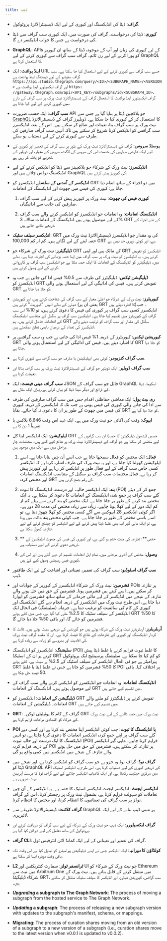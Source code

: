 ```yaml
---
title: لغت
---
```


- **گراف**: ڈیٹا کی انڈیکسنگ اور کیوری کے لیے ایک ڈیسینٹرالائزڈ پروٹوکول.

- **کیوری**: ڈیٹا کی درخواست۔ گراف کی صورت میں، ایک کیوری سب گراف سے ڈیٹا کی درخواست ہے جس کا جواب انڈیکسر دے گا.

- **GraphQL**: APIs کے لیے کیوری کی زبان اور آپ کے موجودہ ڈیٹا کے ساتھ ان کیوریز کو پورا کرنے کے لیے رن ٹائم۔ گراف سب گراف سے کیوری کرنے کے لیے GraphQL کا استعمال کرتا ہے.

- **اینڈ پوائنٹ**: ایک URL جسے سب گراف سے کیوری کرنے کے لیے استعمال کیا جا سکتا ہے۔ سب گراف سٹوڈیو کے لیے ٹیسٹنگ اینڈ پوائنٹ ہے `https://api.studio.thegraph.com/query/<ID>/<SUBGRAPH_NAME>/<VERSION>` اور گراف ایکسپلورر اینڈ پوائنٹ ہے `https: //gateway.thegraph.com/api/<API_KEY>/subgraphs/id/<SUBGRAPH_ID>`۔ گراف ایکسپلورر اینڈ پوائنٹ کا استعمال گراف کے ڈیسینٹرالائزڈ نیٹ ورک پر سب گراف کے بارے میں کیوری کرنے کے لیے کیا جاتا ہے.

- **سب گراف**: ایک حسب ضرورت API جو بلاکچین ڈیٹا پر بنایا گیا ہے جس سے [GraphQL](https://graphql.org/) کا استعمال کر کے کیوری کیا جا سکتا ہے۔ ڈویلپرز گراف کے ڈیسینٹرالائزڈ نیٹ ورک پر سب گراف بنا، تعینات اور شائع کر سکتے ہیں۔ اس کے بعد، انڈیکسرز سب گرافس کو انڈیکس کرنا شروع کر سکتے ہیں تاکہ انہیں سب گراف صارفین کی طرف سے کیوری کرنے کے لیے دستیاب ہو سکے.

- **ہوسٹڈ سروس**: گراف کے ڈیسینٹرالائزڈ نیٹ ورک کے طور پر سب گراف کی تعمیر اور کیوری کے لیے ایک عارضی سہاروں کی خدمت اس کی سروس کی لاگت، سروس کے معیار، اور ڈویلپر کے تجربے کو پختہ کر رہی ہے.

- **انڈیکسرز**: نیٹ ورک کے شرکاء جو بلاکچینز سے ڈیٹا کو انڈیکس کرنے کے لیے انڈیکسنگ نوڈس چلاتے ہیں اور GraphQL کی کیوریز پیش کرتے ہیں.

- **انڈیکسر کے آمدنی کے سلسلے** انڈیکسرز کو GRT میں دو اجزاء کے ساتھ انعام دیا جاتا ہے: کیوری کی فیس میں چھوٹ اور انڈیکسنگ کے انعامات.

  1. **کیوری فیس کی چھوٹ**: نیٹ ورک پر کیوریز پیش کرنے کے لیے سب گراف صارفین کی جانب سے ادائیگیاں.

  2. **انڈیکسنگ انعامات**: وہ انعامات جو انڈیکسرز کو انڈیکس کرنے والے سب گراف کے لیے موصول ہوتے ہیں۔انڈیکسنگ کے انعامات سالانہ 3% GRT کے نئے اجراء کے ذریعے بنائے جاتے ہیں.

- **انڈیکسر سیلف سٹیک**: GRT کی وہ مقدار جو انڈیکسرز ڈیسینٹرالائزڈ نیٹ ورک میں حصہ لینے کے لیے لگاتے ہیں۔ کم از کم 100,000 GRT ہے، اور کوئی اوپری حد نہیں ہے.

- **ڈیلیگیٹرز**: نیٹ ورک کے شرکاء جو GRT کے مالک ہیں اور اپنی GRT انڈیکسرز کو تفویض کرتے ہیں۔ یہ انڈیکسرز کو نیٹ ورک پر سب گراف میں اپنا حصہ بڑھانے کی اجازت دیتا ہے۔ بدلے میں، ڈیلیگیٹرز کو انڈیکسنگ کے انعامات کا ایک حصہ ملتا ہے جو انڈیکسرز سب گراف پر کارروائی کرنے کے لیے وصول کرتے ہیں.

- **ڈیلیگیشن ٹیکس**: ڈیلیگیٹرز کی طرف سے 0.5% فیس ادا کی جاتی ہے جب وہ انڈیکسرز کو GRT تفویض کرتے ہیں۔ فیس کی ادائیگی کے لیے استعمال ہونے والی GRT کو جلا دیا جاتا ہے.

- **کیوریٹرز**: نیٹ ورک کے شرکاء جو اعلیٰ معیار کے سب گراف کی شناخت کرتے ہیں، اور کیوریشن شیئرز کے بدلے انہیں "کیوریٹ" کرتے ہیں (یعنی ان پر GRT کا اشارہ دیتے ہیں)۔ جب انڈیکسرز کسی سب گراف پر کیوری کی فیس کا دعویٰ کرتے ہیں، تو 10% اس سب گراف کے کیوریٹرز میں تقسیم کیا جاتا ہے۔ انڈیکسرز سب گراف پر سگنل کے متناسب انڈیکسنگ کے انعامات حاصل کرتے ہیں۔ ہم GRT سگنل کی مقدار اور سب گراف کو ترتیب دینے والے انڈیکسرز کی تعداد کے درمیان باہمی تعلق دیکھتے ہیں.

- **کیوریشن ٹیکس**: کیوریٹرز کے ذریعہ 1% فیس ادا کی جاتی ہے جب وہ سب گرافس پر GRT کا اشارہ دیتے ہیں۔ فیس کی ادائیگی کے لیے استعمال ہونے والی GRT کو جلا دیا جاتا ہے.

- **سب گراف کنزیومر**: کوئی بھی ایپلیکیشن یا صارف جو سب گراف سے کیوری کرتا ہے.

- **سب گراف ڈویلپر**: ایک ڈویلپر جو گراف کے ڈیسینٹرالائزڈ نیٹ ورک پر سب گراف بناتا اور تعینات کرتا ہے.

- **سب گراف مینی فیسٹ**: ایک JSON فائل جو سب گراف کے GraphQL اسکیما، ڈیٹا کے ذرائع اور دیگر میٹا ڈیٹا کو بیان کرتی ہے.[ یہاں](https://ipfs.io/ipfs/QmVQdzeGdPUiLiACeqXRpKAYpyj8Z1yfWLMUq7A7WundUf) ایک مثال ہے.

- **ری بیٹ پول**: ایک معاشی حفاظتی اقدام جس میں سب گراف صارفین کی طرف سے ادا کی جانے والی کیوری کی فیس ہوتی ہے جب تک کہ انڈیکسرز کے ذریعہ کیوری کی فیس میں چھوٹ کے طور پر ان کا دعوی نہ کیا جائے۔ بقایا GRT کو جلا دیا گیا ہے.

- **ایپوک**: وقت کی اکائی جو نیٹ ورک میں ہے۔ ایک عہد اس وقت 6,646 بلاکس یا تقریباً 1 دن کا ہے.

- **ایلوکیشن**: ایک انڈیکسر اپنا کل GRT حصص (بشمول ڈیلیگیٹرز کا حصہ) ان سب گرافوں کے لیے مختص کر سکتا ہے جو گراف کے ڈیسینٹرالائزڈ نیٹ ورک پر شائع کیے گئے ہیں۔ مختصات چار مراحل میں سے ایک میں موجود ہیں.

  1. **فعال**: ایک مختص کو فعال سمجھا جاتا ہے جب اسے آن چین بنایا جاتا ہے۔ اسے ایلوکیشن کھولنا کہا جاتا ہے، اور یہ نیٹ ورک کی طرف اشارہ کرتا ہے کہ انڈیکسر کسی خاص سب گراف کے لیے فعال طور پر انڈیکس کر رہا ہے اور کیوریز پیش کر رہا ہے۔ فعال مختصات سب گراف پر سگنل کے متناسب انڈیکسنگ انعامات اور مختص کردہ GRT کی رقم جمع کرتی ہیں.

  2. **بند**: ایک انڈیکسر حالیہ، اور درست، انڈیکسنگ کا ثبوت (POI) جمع کر کے دیئے گئے سب گراف پر جمع شدہ انڈیکسنگ کے انعامات کا دعویٰ کر سکتا ہے۔ یہ ایک مختص بند کرنے کے طور پر جانا جاتا ہے. ایک مختص کو بند کرنے سے پہلے کم از کم ایک دور کے لیے کھلا ہونا چاہیے۔ زیادہ سے زیادہ مختص کی مدت 28 دور ہے۔ اگر کوئی انڈیکسر 28 ایپوکس سے آگے کسی مختص کو کھلا چھوڑ دیتا ہے، تو اسے باسی مختص کے طور پر جانا جاتا ہے۔ جب کوئی مختص **بند** حالت میں ہوتا ہے، تو ایک ماہی گیر اب بھی غلط ڈیٹا پیش کرنے کے لیے انڈیکسر کو چیلنج کرنے کے لیے تنازعہ کھول سکتا ہے.

  3. ** حتمی**: تنازعہ کی مدت ختم ہو گئی ہے، اور کیوری کی فیس کی چھوٹ انڈیکسرز کے ذریعے دعوی کرنے کے لیے دستیاب ہے.

  4. **وصول**: مختص کے آخری مرحلے میں، تمام اہل انعامات تقسیم کر دیے گئے ہیں اور اس کے کیوری فیس ریبیٹس وصول کیے کۓ ہیں.

- **سب گراف اسٹوڈیو**: سب گراف کی تعمیر، تعیناتی اور اشاعت کے لیے ایک طاقتور ڈیپ.

- **فشرمین**: نیٹ ورک کے شرکاء انڈیکسرز کے کیوریز کے جوابات اور POIs پر تنازعہ کر سکتے ہیں۔ اسے کہتے ہیں فشرمین ہونا۔ فشرمین کے حق میں حل ہونے والے تنازعہ کے نتیجے میں انڈیکسر کے لیے مالی جرمانے کے ساتھ ساتھ فشرمین کو ایوارڈ دیا جاتا ہے، اس طرح نیٹ ورک میں انڈیکسرز کے ذریعہ انجام دیے گئے انڈیکسنگ اور کیوری کے کام کی سالمیت کو ترغیب دیتا ہے۔ جرمانہ (سلیشنگ) فی الحال ایک انڈیکسر کے سیلف سٹیک کا 2.5% مقرر کیا گیا ہے، جس میں کٹے ہوئے GRT کا 50% فشرمین کو جائے گا، اور باقی 50% جلا دیا جائے گا.

- **آربٹریٹرز**: آربٹریٹرز نیٹ ورک کے شرکاء ہوتے ہیں جو گورننس کے ذریعے سیٹ ہوتے ہیں۔ ثالث کا کردار انڈیکسنگ اور کیوری کے تنازعات کے نتائج کا فیصلہ کرنا ہے۔ ان کا مقصد گراف نیٹ ورک کی افادیت اور بھروسے کو زیادہ سے زیادہ کرنا ہے.

- **سلیشنگ**: انڈیکسرز کو انڈیکسنگ (POI) کا غلط ثبوت فراہم کرنے یا غلط ڈیٹا پیش کرنے پر ان کے اسٹیکڈ GRT کو کم کیا جا سکتا ہے۔ سلیشنگ پرسینٹیج ایک پروٹوکول پیرامیٹر ہے جو فی الحال انڈیکسر کے سیلف اسٹیک کے 2.5% پر سیٹ ہے۔ کٹے ہوئے GRT کا 50% فشرمین کو جاتا ہے جس نے غلط ڈیٹا یا غلط POI پر اختلاف کیا۔ باقی 50 فیصد جل چکا ہے.

- **انڈیکسنگ انعامات**: وہ انعامات جو انڈیکسرز کو انڈیکس کرنے والے سب گراف کے لیے موصول ہوتے ہیں۔ انڈیکسنگ کے انعامات GRT میں تقسیم کیے جاتے ہیں.

- **ڈیلیگیشن کے انعامات**: انڈیکسرز کو GRT تفویض کرنے پر ڈیلیگیٹرز کو ملنے والے انعامات۔ ڈیلیگیشن کے انعامات GRT میں تقسیم کیے جاتے ہیں.

- **GRT**: گراف کے کام کا یوٹیلیٹی ٹوکن۔ GRT نیٹ ورک میں حصہ ڈالنے کے لیے نیٹ ورک کے شرکاء کو اقتصادی مراعات فراہم کرتا ہے.

- **POI یا انڈیکسنگ کا ثبوت**: جب کوئی انڈیکسر اپنا مختص بند کرتا ہے اور کسی دیے گئے سب گراف پر اپنے جمع کردہ انڈیکسر انعامات کا دعوی کرنا چاہتا ہے، تو انہیں انڈیکسنگ کا ایک درست اور حالیہ ثبوت (POI) فراہم کرنا چاہیے۔ ماہی گیر انڈیکسر کے ذریعہ فراہم کردہ POI پر تنازعہ کر سکتے ہیں۔ فشرمین کے حق میں حل ہونے والے تنازعہ کے نتیجے میں انڈیکسر میں کمی واقع ہو گی.

- **گراف نوڈ**: گراف نوڈ وہ جزو ہے جو سب گراف کو انڈیکس کرتا ہے، اور نتیجے میں ڈیٹا کو GraphQL API کے ذریعے کیوری کے لیے دستیاب کرتا ہے۔ اس طرح یہ انڈیکسر اسٹیک میں مرکزی حیثیت رکھتا ہے، اور ایک کامیاب انڈیکسر چلانے کے لیے گراف نوڈ کا درست آپریشن بہت ضروری ہے.

- **انڈیکسر ایجنٹ**: انڈیکسر ایجنٹ انڈیکسر اسٹیک کا حصہ ہے۔ یہ انڈیکسر کے آن چین تعاملات کو سہولت فراہم کرتا ہے، بشمول نیٹ ورک پر رجسٹر کرنا، اس کے گراف نوڈز پر سب گراف کی تعیناتیوں کا انتظام کرنا، اور مختص کا انتظام کرنا.

- **گراف کلائنٹ**: ڈیسینٹرالائزڈ طریقے سے GraphQL پر مبنی ڈیپ بنانے کے لیے ایک لائبریری.

- **گراف ایکسپلورر**: ایک ڈیپ جو نیٹ ورک کے شرکاء کے لیے سب گراف کو دریافت کرنے اور پروٹوکول کے ساتھ تعامل کے لیے ڈیزائن کیا گیا ہے.

- **گراف CLI**: گراف کی تعمیر اور تعیناتی کے لیے ایک کمانڈ لائن انٹرفیس ٹول.

- **کولڈاؤن کا دورانیہ**: ایک انڈیکسر جس نے اپنے ڈیلیگیشن پیرامیٹرز کو تبدیل کیا ہے اس وقت تک باقی وقت دوبارہ ایسا کر سکتا ہے.

- **L2 ٹرانسفر ٹولز**: سمارٹ کنٹریکٹس اور UI جو نیٹ ورک کے شرکاء کو Ethereum مین نیٹ سے Arbitrum One میں منتقل کرنے کے قابل بناتے ہیں۔ نیٹ ورک کے شرکاء ڈیلیگیٹڈ GRT، سب گرافس، کیوریشن شیئرز، اور انڈیکسر کا سیلف سٹیک منتقل کر سکتے ہیں۔

- **_Upgrading_ a subgraph to The Graph Network**: The process of moving a subgraph from the hosted service to The Graph Network.

- **_Updating_ a subgraph**: The process of releasing a new subgraph version with updates to the subgraph's manifest, schema, or mappings.

- **Migrating**: The process of curation shares moving from an old version of a subgraph to a new version of a subgraph (i.e., curation shares move to the latest version when v0.0.1 is updated to v0.0.2).
